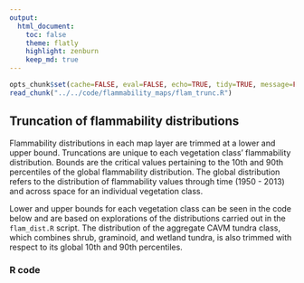```yaml
---
output:
  html_document:
    toc: false
    theme: flatly
    highlight: zenburn
    keep_md: true
---
```


```r
opts_chunk$set(cache=FALSE, eval=FALSE, echo=TRUE, tidy=TRUE, message=FALSE, warning=FALSE, dpi=300, fig.height=10.5, fig.width=10.5)
read_chunk("../../code/flammability_maps/flam_trunc.R")
```

##
##
## Truncation of flammability distributions

Flammability distributions in each map layer are trimmed at a lower and upper bound.
Truncations are unique to each vegetation class' flammability distribution.
Bounds are the critical values pertaining to the 10th and 90th percentiles of the global flammability distribution.
The global distribution refers to the distribution of flammability values through time (1950 - 2013) and across space for an individual vegetation class.

Lower and upper bounds for each vegetation class can be seen in the code below and are based on explorations of the distributions carried out in the `flam_dist.R` script.
The distribution of the aggregate CAVM tundra class, which combines shrub, graminoid, and wetland tundra, is also trimmed with respect to its global 10th and 90th percentiles.

### R code

```r
```

```r
```

```r
```
